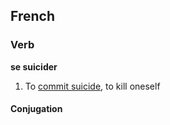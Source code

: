 ==French==

===Verb===
'''se suicider'''

# {{reflexive}} To [[commit suicide]], to kill oneself

====Conjugation====
{{fr-conj-er|suicid|avoir}}
